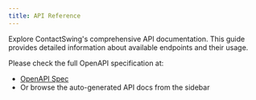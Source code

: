 ```yaml
---
title: API Reference
---
```


Explore ContactSwing's comprehensive API documentation. This guide provides detailed information about available endpoints and their usage.

Please check the full OpenAPI specification at:

- [OpenAPI Spec](../../api/openai.yaml)
- Or browse the auto-generated API docs from the sidebar
